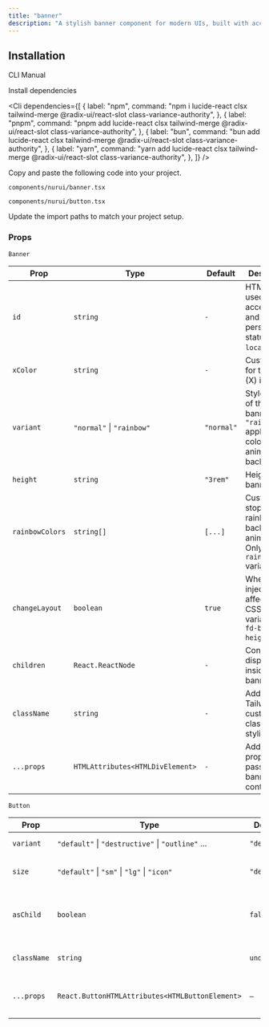 ```yaml
---
title: "banner"
description: "A stylish banner component for modern UIs, built with accessibility and animation in mind."
---
```


<ComponentPreview componentName="banner" />

## Installation

<Tabs defaultValue="cli">

<TabsList>
  <TabsTrigger value="cli">CLI</TabsTrigger>
  <TabsTrigger value="manual">Manual</TabsTrigger>
</TabsList>

<TabsContent value="cli">
  <Cli />
</TabsContent>

<TabsContent value="manual">

<Steps>

<Step>Install dependencies</Step>

<Cli
  dependencies={[
    {
      label: "npm",
      command:
        "npm i lucide-react clsx tailwind-merge @radix-ui/react-slot class-variance-authority",
    },
    {
      label: "pnpm",
      command:
        "pnpm add lucide-react clsx tailwind-merge @radix-ui/react-slot class-variance-authority",
    },
    {
      label: "bun",
      command:
        "bun add lucide-react clsx tailwind-merge @radix-ui/react-slot class-variance-authority",
    },
    {
      label: "yarn",
      command:
        "yarn add lucide-react clsx tailwind-merge @radix-ui/react-slot class-variance-authority",
    },
  ]}
/>

<Step>Copy and paste the following code into your project.</Step>

`components/nurui/banner.tsx`

<CodeBlock componentName="banner" fileName="banner" />

`components/nurui/button.tsx`

<CodeBlock componentName="banner" fileName="button" />

<Step>Update the import paths to match your project setup.</Step>
   
</Steps>

</TabsContent>

</Tabs>

### Props

`Banner`

| Prop            | Type                             | Default    | Description                                                                              |
| --------------- | -------------------------------- | ---------- | ---------------------------------------------------------------------------------------- |
| `id`            | `string`                         | `-`        | HTML `id` used for accessibility and to persist close status in `localStorage`.          |
| `xColor`        | `string`                         | `-`        | Custom color for the close (X) icon.                                                     |
| `variant`       | `"normal"` \| `"rainbow"`        | `"normal"` | Style variant of the banner. `"rainbow"` applies a colorful animated background.         |
| `height`        | `string`                         | `"3rem"`   | Height of the banner.                                                                    |
| `rainbowColors` | `string[]`                       | `[...]`    | Custom color stops for the rainbow background animation. Only used in `rainbow` variant. |
| `changeLayout`  | `boolean`                        | `true`     | Whether to inject layout-affecting CSS variables (`--fd-banner-height`).                 |
| `children`      | `React.ReactNode`                | `-`        | Content to be displayed inside the banner.                                               |
| `className`     | `string`                         | `-`        | Additional Tailwind or custom classes for styling.                                       |
| `...props`      | `HTMLAttributes<HTMLDivElement>` | `-`        | Additional div props passed to the banner container.                                     |

`Button`

| Prop        | Type                                              | Default     | Description                                   |
| ----------- | ------------------------------------------------- | ----------- | --------------------------------------------- |
| `variant`   | `"default"` \| `"destructive"` \| `"outline"` ... | `"default"` | Predefined visual style                       |
| `size`      | `"default"` \| `"sm"` \| `"lg"` \| `"icon"`       | `"default"` | Predefined button sizes                       |
| `asChild`   | `boolean`                                         | `false`     | Renders as child element (for `<Link>`, etc.) |
| `className` | `string`                                          | `undefined` | Custom Tailwind classes                       |
| `...props`  | `React.ButtonHTMLAttributes<HTMLButtonElement>`   | `–`         | All native button props supported             |
